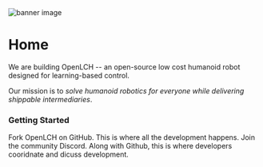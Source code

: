 
<Image src="/banner.png" alt="banner image" width={1000} height={500} />

# Home

We are building OpenLCH -- an open-source low cost humanoid robot designed for learning-based control.

Our mission is to *solve humanoid robotics for everyone while delivering shippable intermediaries*.

### Getting Started

Fork OpenLCH on GitHub. This is where all the development happens.
Join the community Discord. Along with Github, this is where developers cooridnate and dicuss development.


<br />

